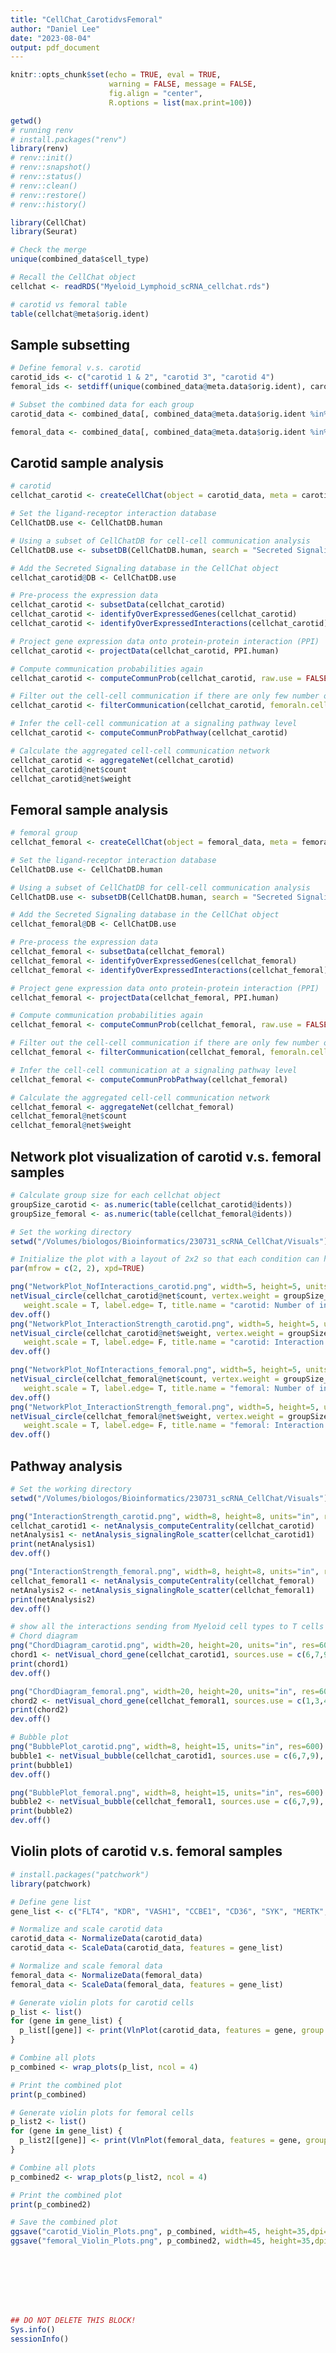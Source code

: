 ```yaml
---
title: "CellChat_CarotidvsFemoral"
author: "Daniel Lee"
date: "2023-08-04"
output: pdf_document
---
```


```r
knitr::opts_chunk$set(echo = TRUE, eval = TRUE,  
                      warning = FALSE, message = FALSE, 
                      fig.align = "center",
                      R.options = list(max.print=100))
```

```r
getwd()
# running renv
# install.packages("renv")
library(renv)
# renv::init()
# renv::snapshot()
# renv::status()
# renv::clean()
# renv::restore()
# renv::history()
```

```r
library(CellChat)
library(Seurat)
```

```r
# Check the merge
unique(combined_data$cell_type)

# Recall the CellChat object
cellchat <- readRDS("Myeloid_Lymphoid_scRNA_cellchat.rds")

# carotid vs femoral table
table(cellchat@meta$orig.ident)
```

## Sample subsetting
```r
# Define femoral v.s. carotid
carotid_ids <- c("carotid 1 & 2", "carotid 3", "carotid 4")
femoral_ids <- setdiff(unique(combined_data@meta.data$orig.ident), carotid_ids)

# Subset the combined data for each group
carotid_data <- combined_data[, combined_data@meta.data$orig.ident %in% carotid_ids]

femoral_data <- combined_data[, combined_data@meta.data$orig.ident %in% femoral_ids]
```

## Carotid sample analysis
```r
# carotid
cellchat_carotid <- createCellChat(object = carotid_data, meta = carotid_data@meta.data, group.by = "cell_type")

# Set the ligand-receptor interaction database
CellChatDB.use <- CellChatDB.human

# Using a subset of CellChatDB for cell-cell communication analysis
CellChatDB.use <- subsetDB(CellChatDB.human, search = "Secreted Signaling")

# Add the Secreted Signaling database in the CellChat object
cellchat_carotid@DB <- CellChatDB.use

```

```r
# Pre-process the expression data
cellchat_carotid <- subsetData(cellchat_carotid)
cellchat_carotid <- identifyOverExpressedGenes(cellchat_carotid)
cellchat_carotid <- identifyOverExpressedInteractions(cellchat_carotid)

```

```r
# Project gene expression data onto protein-protein interaction (PPI)
cellchat_carotid <- projectData(cellchat_carotid, PPI.human)
```

```r
# Compute communication probabilities again
cellchat_carotid <- computeCommunProb(cellchat_carotid, raw.use = FALSE)
```

```r
# Filter out the cell-cell communication if there are only few number of cells in certain cell groups
cellchat_carotid <- filterCommunication(cellchat_carotid, femoraln.cells = 10)

```

```r
# Infer the cell-cell communication at a signaling pathway level
cellchat_carotid <- computeCommunProbPathway(cellchat_carotid)

```

```r
# Calculate the aggregated cell-cell communication network
cellchat_carotid <- aggregateNet(cellchat_carotid)
cellchat_carotid@net$count
cellchat_carotid@net$weight

```

## Femoral sample analysis
```r
# femoral group
cellchat_femoral <- createCellChat(object = femoral_data, meta = femoral_data@meta.data, group.by = "cell_type")

# Set the ligand-receptor interaction database
CellChatDB.use <- CellChatDB.human

# Using a subset of CellChatDB for cell-cell communication analysis
CellChatDB.use <- subsetDB(CellChatDB.human, search = "Secreted Signaling")

# Add the Secreted Signaling database in the CellChat object
cellchat_femoral@DB <- CellChatDB.use

```

```r
# Pre-process the expression data
cellchat_femoral <- subsetData(cellchat_femoral)
cellchat_femoral <- identifyOverExpressedGenes(cellchat_femoral)
cellchat_femoral <- identifyOverExpressedInteractions(cellchat_femoral)

```

```r
# Project gene expression data onto protein-protein interaction (PPI)
cellchat_femoral <- projectData(cellchat_femoral, PPI.human)
```

```r
# Compute communication probabilities again
cellchat_femoral <- computeCommunProb(cellchat_femoral, raw.use = FALSE)

```

```r
# Filter out the cell-cell communication if there are only few number of cells in certain cell groups
cellchat_femoral <- filterCommunication(cellchat_femoral, femoraln.cells = 10)

```

```r
# Infer the cell-cell communication at a signaling pathway level
cellchat_femoral <- computeCommunProbPathway(cellchat_femoral)

```

```r
# Calculate the aggregated cell-cell communication network
cellchat_femoral <- aggregateNet(cellchat_femoral)
cellchat_femoral@net$count
cellchat_femoral@net$weight

```

## Network plot visualization of carotid v.s. femoral samples
```r
# Calculate group size for each cellchat object
groupSize_carotid <- as.numeric(table(cellchat_carotid@idents))
groupSize_femoral <- as.numeric(table(cellchat_femoral@idents))

# Set the working directory 
setwd("/Volumes/biologos/Bioinformatics/230731_scRNA_CellChat/Visuals")

# Initialize the plot with a layout of 2x2 so that each condition can have two plots (one for interaction count and one for interaction weight)
par(mfrow = c(2, 2), xpd=TRUE)

png("NetworkPlot_NofInteractions_carotid.png", width=5, height=5, units="in", res=600)
netVisual_circle(cellchat_carotid@net$count, vertex.weight = groupSize_carotid, 
   weight.scale = T, label.edge= T, title.name = "carotid: Number of interactions")
dev.off()
png("NetworkPlot_InteractionStrength_carotid.png", width=5, height=5, units="in", res=600)
netVisual_circle(cellchat_carotid@net$weight, vertex.weight = groupSize_carotid, 
   weight.scale = T, label.edge= F, title.name = "carotid: Interaction weights/strength")
dev.off()

png("NetworkPlot_NofInteractions_femoral.png", width=5, height=5, units="in", res=600)
netVisual_circle(cellchat_femoral@net$count, vertex.weight = groupSize_femoral, 
   weight.scale = T, label.edge= T, title.name = "femoral: Number of interactions")
dev.off()
png("NetworkPlot_InteractionStrength_femoral.png", width=5, height=5, units="in", res=600)
netVisual_circle(cellchat_femoral@net$weight, vertex.weight = groupSize_femoral, 
   weight.scale = T, label.edge= F, title.name = "femoral: Interaction weights/strength")
dev.off()

```

## Pathway analysis
```r
# Set the working directory 
setwd("/Volumes/biologos/Bioinformatics/230731_scRNA_CellChat/Visuals")

png("InteractionStrength_carotid.png", width=8, height=8, units="in", res=600)
cellchat_carotid1 <- netAnalysis_computeCentrality(cellchat_carotid)
netAnalysis1 <- netAnalysis_signalingRole_scatter(cellchat_carotid1)
print(netAnalysis1)
dev.off()

png("InteractionStrength_femoral.png", width=8, height=8, units="in", res=600)
cellchat_femoral1 <- netAnalysis_computeCentrality(cellchat_femoral)
netAnalysis2 <- netAnalysis_signalingRole_scatter(cellchat_femoral1)
print(netAnalysis2)
dev.off()

# show all the interactions sending from Myeloid cell types to T cells
# Chord diagram
png("ChordDiagram_carotid.png", width=20, height=20, units="in", res=600)
chord1 <- netVisual_chord_gene(cellchat_carotid1, sources.use = c(6,7,9), targets.use = c(3,4,8), lab.cex = 1, link.target.prop = TRUE, show.legend=TRUE)
print(chord1)
dev.off()

png("ChordDiagram_femoral.png", width=20, height=20, units="in", res=600)
chord2 <- netVisual_chord_gene(cellchat_femoral1, sources.use = c(1,3,4,5), targets.use = 2, lab.cex = 1, link.target.prop = TRUE, show.legend=TRUE)
print(chord2)
dev.off()

# Bubble plot
png("BubblePlot_carotid.png", width=8, height=15, units="in", res=600)
bubble1 <- netVisual_bubble(cellchat_carotid1, sources.use = c(6,7,9), targets.use = c(3,4,8), remove.isolate = TRUE, angle.x=45)
print(bubble1)
dev.off()

png("BubblePlot_femoral.png", width=8, height=15, units="in", res=600)
bubble2 <- netVisual_bubble(cellchat_femoral1, sources.use = c(6,7,9), targets.use = c(3,4,8), remove.isolate = FALSE, angle.x=45)
print(bubble2)
dev.off()
```

## Violin plots of carotid v.s. femoral samples
```r
# install.packages("patchwork")
library(patchwork)

# Define gene list
gene_list <- c("FLT4", "KDR", "VASH1", "CCBE1", "CD36", "SYK", "MERTK", "AXL", "VEGFC", "IL1B", "IL10", "TNF")

# Normalize and scale carotid data
carotid_data <- NormalizeData(carotid_data)
carotid_data <- ScaleData(carotid_data, features = gene_list)

# Normalize and scale femoral data
femoral_data <- NormalizeData(femoral_data)
femoral_data <- ScaleData(femoral_data, features = gene_list)

# Generate violin plots for carotid cells
p_list <- list()
for (gene in gene_list) {
  p_list[[gene]] <- print(VlnPlot(carotid_data, features = gene, group.by = "annotation"))
}

# Combine all plots
p_combined <- wrap_plots(p_list, ncol = 4)

# Print the combined plot
print(p_combined)

# Generate violin plots for femoral cells
p_list2 <- list()
for (gene in gene_list) {
  p_list2[[gene]] <- print(VlnPlot(femoral_data, features = gene, group.by = "annotation"))
}

# Combine all plots
p_combined2 <- wrap_plots(p_list2, ncol = 4)

# Print the combined plot
print(p_combined2)

# Save the combined plot
ggsave("carotid_Violin_Plots.png", p_combined, width=45, height=35,dpi=600)
ggsave("femoral_Violin_Plots.png", p_combined2, width=45, height=35,dpi=600)

```

```r

```

```r

```

```r

```

```r

```

```r

```

```r

```

```r

```

```r
## DO NOT DELETE THIS BLOCK!
Sys.info()
sessionInfo()
```